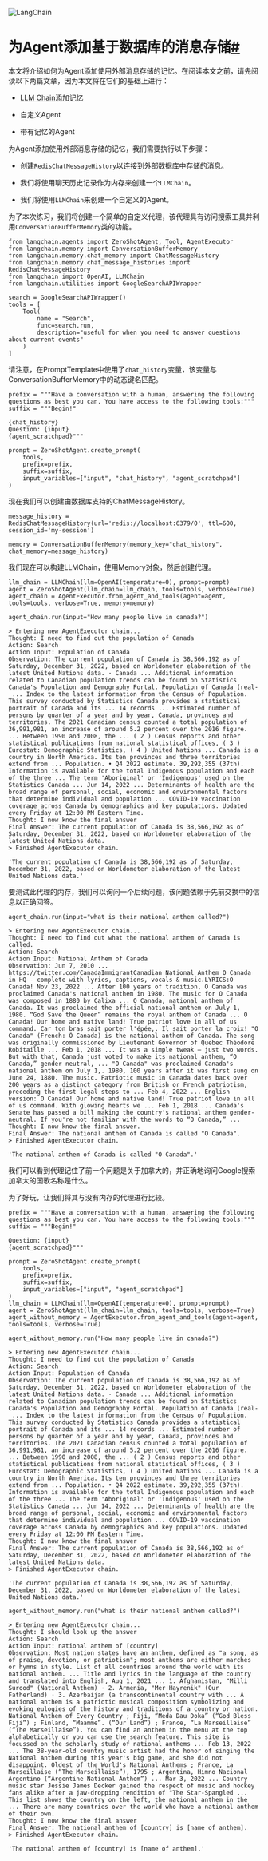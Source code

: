 

<Head>
  <script>
    {
      `(function() {
         var _hmt = _hmt || [];
(function() {
  var hm = document.createElement("script");
  hm.src = "https://hm.baidu.com/hm.js?e60fb290e204e04c5cb6f79b0ac1e697";
  var s = document.getElementsByTagName("script")[0]; 
  s.parentNode.insertBefore(hm, s);
})();
       })();`
    }
  </script>
</Head>

![LangChain](https://pica.zhimg.com/50/v2-56e8bbb52aa271012541c1fe1ceb11a2_r.gif)





为Agent添加基于数据库的消息存储[#](#adding-message-memory-backed-by-a-database-to-an-agent "跳转至该标题的永久链接")
============================================================================================

本文将介绍如何为Agent添加使用外部消息存储的记忆。在阅读本文之前，请先阅读以下两篇文章，因为本文将在它们的基础上进行：

* [LLM Chain添加记忆](adding_memory)

* 自定义Agent

* 带有记忆的Agent

为Agent添加使用外部消息存储的记忆，我们需要执行以下步骤：

- 创建`RedisChatMessageHistory`以连接到外部数据库中存储的消息。

- 我们将使用聊天历史记录作为内存来创建一个`LLMChain`。

- 我们将使用`LLMChain`来创建一个自定义的Agent。

为了本次练习，我们将创建一个简单的自定义代理，该代理具有访问搜索工具并利用`ConversationBufferMemory`类的功能。

```
from langchain.agents import ZeroShotAgent, Tool, AgentExecutor
from langchain.memory import ConversationBufferMemory
from langchain.memory.chat_memory import ChatMessageHistory
from langchain.memory.chat_message_histories import RedisChatMessageHistory
from langchain import OpenAI, LLMChain
from langchain.utilities import GoogleSearchAPIWrapper

```

```
search = GoogleSearchAPIWrapper()
tools = [
    Tool(
        name = "Search",
        func=search.run,
        description="useful for when you need to answer questions about current events"
    )
]

```

请注意，在PromptTemplate中使用了`chat_history`变量，该变量与ConversationBufferMemory中的动态键名匹配。

```
prefix = """Have a conversation with a human, answering the following questions as best you can. You have access to the following tools:"""
suffix = """Begin!"

{chat_history}
Question: {input}
{agent_scratchpad}"""

prompt = ZeroShotAgent.create_prompt(
    tools, 
    prefix=prefix, 
    suffix=suffix, 
    input_variables=["input", "chat_history", "agent_scratchpad"]
)

```

现在我们可以创建由数据库支持的ChatMessageHistory。

```
message_history = RedisChatMessageHistory(url='redis://localhost:6379/0', ttl=600, session_id='my-session')

memory = ConversationBufferMemory(memory_key="chat_history", chat_memory=message_history)

```

我们现在可以构建LLMChain，使用Memory对象，然后创建代理。

```
llm_chain = LLMChain(llm=OpenAI(temperature=0), prompt=prompt)
agent = ZeroShotAgent(llm_chain=llm_chain, tools=tools, verbose=True)
agent_chain = AgentExecutor.from_agent_and_tools(agent=agent, tools=tools, verbose=True, memory=memory)

```

```
agent_chain.run(input="How many people live in canada?")

```

```
> Entering new AgentExecutor chain...
Thought: I need to find out the population of Canada
Action: Search
Action Input: Population of Canada
Observation: The current population of Canada is 38,566,192 as of Saturday, December 31, 2022, based on Worldometer elaboration of the latest United Nations data. · Canada ... Additional information related to Canadian population trends can be found on Statistics Canada's Population and Demography Portal. Population of Canada (real- ... Index to the latest information from the Census of Population. This survey conducted by Statistics Canada provides a statistical portrait of Canada and its ... 14 records ... Estimated number of persons by quarter of a year and by year, Canada, provinces and territories. The 2021 Canadian census counted a total population of 36,991,981, an increase of around 5.2 percent over the 2016 figure. ... Between 1990 and 2008, the ... ( 2 ) Census reports and other statistical publications from national statistical offices, ( 3 ) Eurostat: Demographic Statistics, ( 4 ) United Nations ... Canada is a country in North America. Its ten provinces and three territories extend from ... Population. • Q4 2022 estimate. 39,292,355 (37th). Information is available for the total Indigenous population and each of the three ... The term 'Aboriginal' or 'Indigenous' used on the Statistics Canada ... Jun 14, 2022 ... Determinants of health are the broad range of personal, social, economic and environmental factors that determine individual and population ... COVID-19 vaccination coverage across Canada by demographics and key populations. Updated every Friday at 12:00 PM Eastern Time.
Thought: I now know the final answer
Final Answer: The current population of Canada is 38,566,192 as of Saturday, December 31, 2022, based on Worldometer elaboration of the latest United Nations data.
> Finished AgentExecutor chain.

```

```
'The current population of Canada is 38,566,192 as of Saturday, December 31, 2022, based on Worldometer elaboration of the latest United Nations data.'

```

要测试此代理的内存，我们可以询问一个后续问题，该问题依赖于先前交换中的信息以正确回答。

```
agent_chain.run(input="what is their national anthem called?")

```

```
> Entering new AgentExecutor chain...
Thought: I need to find out what the national anthem of Canada is called.
Action: Search
Action Input: National Anthem of Canada
Observation: Jun 7, 2010 ... https://twitter.com/CanadaImmigrantCanadian National Anthem O Canada in HQ - complete with lyrics, captions, vocals & music.LYRICS:O Canada! Nov 23, 2022 ... After 100 years of tradition, O Canada was proclaimed Canada's national anthem in 1980. The music for O Canada was composed in 1880 by Calixa ... O Canada, national anthem of Canada. It was proclaimed the official national anthem on July 1, 1980. “God Save the Queen” remains the royal anthem of Canada ... O Canada! Our home and native land! True patriot love in all of us command. Car ton bras sait porter l'épée,. Il sait porter la croix! "O Canada" (French: Ô Canada) is the national anthem of Canada. The song was originally commissioned by Lieutenant Governor of Quebec Théodore Robitaille ... Feb 1, 2018 ... It was a simple tweak — just two words. But with that, Canada just voted to make its national anthem, “O Canada,” gender neutral, ... "O Canada" was proclaimed Canada's national anthem on July 1,. 1980, 100 years after it was first sung on June 24, 1880. The music. Patriotic music in Canada dates back over 200 years as a distinct category from British or French patriotism, preceding the first legal steps to ... Feb 4, 2022 ... English version: O Canada! Our home and native land! True patriot love in all of us command. With glowing hearts we ... Feb 1, 2018 ... Canada's Senate has passed a bill making the country's national anthem gender-neutral. If you're not familiar with the words to “O Canada,” ...
Thought: I now know the final answer.
Final Answer: The national anthem of Canada is called "O Canada".
> Finished AgentExecutor chain.

```

```
'The national anthem of Canada is called "O Canada".'

```

我们可以看到代理记住了前一个问题是关于加拿大的，并正确地询问Google搜索加拿大的国歌名称是什么。

为了好玩，让我们将其与没有内存的代理进行比较。

```
prefix = """Have a conversation with a human, answering the following questions as best you can. You have access to the following tools:"""
suffix = """Begin!"

Question: {input}
{agent_scratchpad}"""

prompt = ZeroShotAgent.create_prompt(
    tools, 
    prefix=prefix, 
    suffix=suffix, 
    input_variables=["input", "agent_scratchpad"]
)
llm_chain = LLMChain(llm=OpenAI(temperature=0), prompt=prompt)
agent = ZeroShotAgent(llm_chain=llm_chain, tools=tools, verbose=True)
agent_without_memory = AgentExecutor.from_agent_and_tools(agent=agent, tools=tools, verbose=True)

```

```
agent_without_memory.run("How many people live in canada?")

```

```
> Entering new AgentExecutor chain...
Thought: I need to find out the population of Canada
Action: Search
Action Input: Population of Canada
Observation: The current population of Canada is 38,566,192 as of Saturday, December 31, 2022, based on Worldometer elaboration of the latest United Nations data. · Canada ... Additional information related to Canadian population trends can be found on Statistics Canada's Population and Demography Portal. Population of Canada (real- ... Index to the latest information from the Census of Population. This survey conducted by Statistics Canada provides a statistical portrait of Canada and its ... 14 records ... Estimated number of persons by quarter of a year and by year, Canada, provinces and territories. The 2021 Canadian census counted a total population of 36,991,981, an increase of around 5.2 percent over the 2016 figure. ... Between 1990 and 2008, the ... ( 2 ) Census reports and other statistical publications from national statistical offices, ( 3 ) Eurostat: Demographic Statistics, ( 4 ) United Nations ... Canada is a country in North America. Its ten provinces and three territories extend from ... Population. • Q4 2022 estimate. 39,292,355 (37th). Information is available for the total Indigenous population and each of the three ... The term 'Aboriginal' or 'Indigenous' used on the Statistics Canada ... Jun 14, 2022 ... Determinants of health are the broad range of personal, social, economic and environmental factors that determine individual and population ... COVID-19 vaccination coverage across Canada by demographics and key populations. Updated every Friday at 12:00 PM Eastern Time.
Thought: I now know the final answer
Final Answer: The current population of Canada is 38,566,192 as of Saturday, December 31, 2022, based on Worldometer elaboration of the latest United Nations data.
> Finished AgentExecutor chain.

```

```
'The current population of Canada is 38,566,192 as of Saturday, December 31, 2022, based on Worldometer elaboration of the latest United Nations data.'

```

```
agent_without_memory.run("what is their national anthem called?")

```

```
> Entering new AgentExecutor chain...
Thought: I should look up the answer
Action: Search
Action Input: national anthem of [country]
Observation: Most nation states have an anthem, defined as "a song, as of praise, devotion, or patriotism"; most anthems are either marches or hymns in style. List of all countries around the world with its national anthem. ... Title and lyrics in the language of the country and translated into English, Aug 1, 2021 ... 1. Afghanistan, "Milli Surood" (National Anthem) · 2. Armenia, "Mer Hayrenik" (Our Fatherland) · 3. Azerbaijan (a transcontinental country with ... A national anthem is a patriotic musical composition symbolizing and evoking eulogies of the history and traditions of a country or nation. National Anthem of Every Country ; Fiji, “Meda Dau Doka” (“God Bless Fiji”) ; Finland, “Maamme”. (“Our Land”) ; France, “La Marseillaise” (“The Marseillaise”). You can find an anthem in the menu at the top alphabetically or you can use the search feature. This site is focussed on the scholarly study of national anthems ... Feb 13, 2022 ... The 38-year-old country music artist had the honor of singing the National Anthem during this year's big game, and she did not disappoint. Oldest of the World's National Anthems ; France, La Marseillaise (“The Marseillaise”), 1795 ; Argentina, Himno Nacional Argentino (“Argentine National Anthem”) ... Mar 3, 2022 ... Country music star Jessie James Decker gained the respect of music and hockey fans alike after a jaw-dropping rendition of "The Star-Spangled ... This list shows the country on the left, the national anthem in the ... There are many countries over the world who have a national anthem of their own.
Thought: I now know the final answer
Final Answer: The national anthem of [country] is [name of anthem].
> Finished AgentExecutor chain.

```

```
'The national anthem of [country] is [name of anthem].'

```

